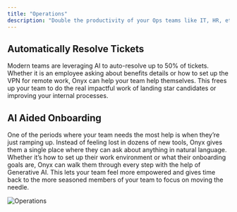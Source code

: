 ```yaml
---
title: "Operations"
description: "Double the productivity of your Ops teams like IT, HR, etc."
---
```


## Automatically Resolve Tickets

Modern teams are leveraging AI to auto-resolve up to 50% of tickets. Whether it is an employee asking about benefits details or how to set up the VPN
for remote work, Onyx can help your team help themselves. This frees up your team to do the real impactful work of landing star candidates or
improving your internal processes.

## AI Aided Onboarding

One of the periods where your team needs the most help is when they’re just ramping up. Instead of feeling lost in dozens of new tools, Onyx gives
them a single place where they can ask about anything in natural language. Whether it’s how to set up their work environment or what their onboarding
goals are, Onyx can walk them through every step with the help of Generative AI. This lets your team feel more empowered and gives time back to
the more seasoned members of your team to focus on moving the needle.

![Operations](/assets/images/more/use_cases/Operations.png)
